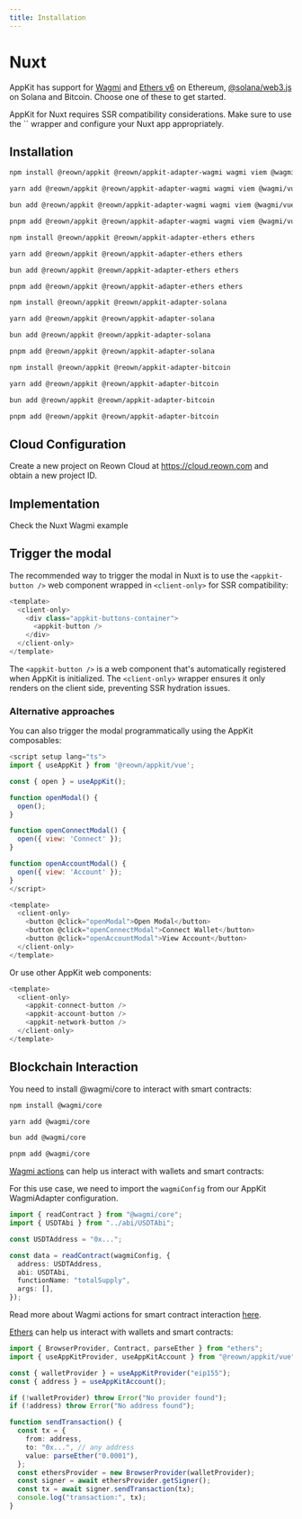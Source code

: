 ```yaml
---
title: Installation
---
```







# Nuxt

AppKit has support for [Wagmi](https://wagmi.sh/) and [Ethers v6](https://docs.ethers.org/v6/) on Ethereum, [@solana/web3.js](https://solana-labs.github.io/solana-web3.js/) on Solana and Bitcoin.
Choose one of these to get started.

<Note>
  AppKit for Nuxt requires SSR compatibility considerations. Make sure to use the `<client-only>` wrapper and configure your Nuxt app appropriately.
</Note>

## Installation

<Tabs>
<Tab title="Wagmi">

<CodeGroup>

```bash npm
npm install @reown/appkit @reown/appkit-adapter-wagmi wagmi viem @wagmi/vue @tanstack/vue-query
```

```bash Yarn
yarn add @reown/appkit @reown/appkit-adapter-wagmi wagmi viem @wagmi/vue @tanstack/vue-query
```

```bash Bun
bun add @reown/appkit @reown/appkit-adapter-wagmi wagmi viem @wagmi/vue @tanstack/vue-query
```

```bash pnpm
pnpm add @reown/appkit @reown/appkit-adapter-wagmi wagmi viem @wagmi/vue @tanstack/vue-query
```

</CodeGroup>

</Tab>
<Tab title="Ethers">

<CodeGroup>

```bash npm
npm install @reown/appkit @reown/appkit-adapter-ethers ethers
```

```bash Yarn
yarn add @reown/appkit @reown/appkit-adapter-ethers ethers
```

```bash Bun
bun add @reown/appkit @reown/appkit-adapter-ethers ethers
```

```bash pnpm
pnpm add @reown/appkit @reown/appkit-adapter-ethers ethers
```

</CodeGroup>

</Tab>
<Tab title="Solana">

<CodeGroup>

```bash npm
npm install @reown/appkit @reown/appkit-adapter-solana
```

```bash Yarn
yarn add @reown/appkit @reown/appkit-adapter-solana
```

```bash Bun
bun add @reown/appkit @reown/appkit-adapter-solana
```

```bash pnpm
pnpm add @reown/appkit @reown/appkit-adapter-solana
```

</CodeGroup>

</Tab>
<Tab title="Bitcoin">

<CodeGroup>

```bash npm
npm install @reown/appkit @reown/appkit-adapter-bitcoin
```

```bash Yarn
yarn add @reown/appkit @reown/appkit-adapter-bitcoin
```

```bash Bun
bun add @reown/appkit @reown/appkit-adapter-bitcoin
```

```bash pnpm
pnpm add @reown/appkit @reown/appkit-adapter-bitcoin
```

</CodeGroup>

</Tab>
</Tabs>

## Cloud Configuration

Create a new project on Reown Cloud at https://cloud.reown.com and obtain a new project ID.

<CloudBanner />

## Implementation

<Tabs>
<Tab title="Wagmi">
<Card title="Nuxt Wagmi Example" icon="github" href="https://github.com/reown-com/appkit/tree/main/examples/nuxt-wagmi-solana-bitcoin">
Check the Nuxt Wagmi example
</Card>

<NuxtWagmiImplementation />

</Tab>
<Tab title="Ethers">

<NuxtEthersImplementation />

</Tab>
<Tab title="Solana">

<NuxtSolanaImplementation />

</Tab>
<Tab title="Bitcoin">

<NuxtBitcoinImplementation />

</Tab>
</Tabs>

## Trigger the modal

The recommended way to trigger the modal in Nuxt is to use the `<appkit-button />` web component wrapped in `<client-only>` for SSR compatibility:

``` javascript
<template>
  <client-only>
    <div class="appkit-buttons-container">
      <appkit-button />
    </div>
  </client-only>
</template>
```

The `<appkit-button />` is a web component that's automatically registered when AppKit is initialized. The `<client-only>` wrapper ensures it only renders on the client side, preventing SSR hydration issues.

### Alternative approaches

You can also trigger the modal programmatically using the AppKit composables:

``` javascript
<script setup lang="ts">
import { useAppKit } from '@reown/appkit/vue';

const { open } = useAppKit();

function openModal() {
  open();
}

function openConnectModal() {
  open({ view: 'Connect' });
}

function openAccountModal() {
  open({ view: 'Account' });
}
</script>

<template>
  <client-only>
    <button @click="openModal">Open Modal</button>
    <button @click="openConnectModal">Connect Wallet</button>
    <button @click="openAccountModal">View Account</button>
  </client-only>
</template>
```

Or use other AppKit web components:

``` javascript
<template>
  <client-only>
    <appkit-connect-button />
    <appkit-account-button />
    <appkit-network-button />
  </client-only>
</template>
```

<Tabs>
<Tab title="Wagmi">

<NuxtWagmiModal />

</Tab>
<Tab title="Ethers">

<NuxtEthersModal />

</Tab>
<Tab title="Solana">

<NuxtSolanaModal />

</Tab>
<Tab title="Bitcoin">

<NuxtBitcoinModal />

</Tab>
</Tabs>

## Blockchain Interaction

<Tabs>

<Tab title="Wagmi">
You need to install @wagmi/core to interact with smart contracts:

<CodeGroup>

```bash npm
npm install @wagmi/core
```

```bash Yarn
yarn add @wagmi/core
```

```bash Bun
bun add @wagmi/core
```

```bash pnpm
pnpm add @wagmi/core
```
</CodeGroup>

[Wagmi actions](https://wagmi.sh/core/api/actions/readContract) can help us interact with wallets and smart contracts:

For this use case, we need to import the `wagmiConfig` from our AppKit WagmiAdapter configuration.

```ts
import { readContract } from "@wagmi/core";
import { USDTAbi } from "../abi/USDTAbi";

const USDTAddress = "0x...";

const data = readContract(wagmiConfig, {
  address: USDTAddress,
  abi: USDTAbi,
  functionName: "totalSupply",
  args: [],
});
```

Read more about Wagmi actions for smart contract interaction [here](https://wagmi.sh/core/actions/readContract).

</Tab>
<Tab title="Ethers">

[Ethers](https://docs.ethers.org/v6/) can help us interact with wallets and smart contracts:

```ts
import { BrowserProvider, Contract, parseEther } from "ethers";
import { useAppKitProvider, useAppKitAccount } from "@reown/appkit/vue";

const { walletProvider } = useAppKitProvider("eip155");
const { address } = useAppKitAccount();

if (!walletProvider) throw Error("No provider found");
if (!address) throw Error("No address found");

function sendTransaction() {
  const tx = {
    from: address,
    to: "0x...", // any address
    value: parseEther("0.0001"),
  };
  const ethersProvider = new BrowserProvider(walletProvider);
  const signer = await ethersProvider.getSigner();
  const tx = await signer.sendTransaction(tx);
  console.log("transaction:", tx);
}
```

</Tab>
</Tabs>
